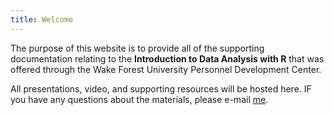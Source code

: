 ---
title: Welcome
---

The purpose of this website is to provide all of the supporting documentation relating to the **Introduction to Data Analysis with R** that was offered through the Wake Forest University Personnel Development Center.

All presentations, video, and supporting resources will be hosted here. IF you have any questions about the materials, please e-mail [me](mailto:dewittme@wfu.edu).